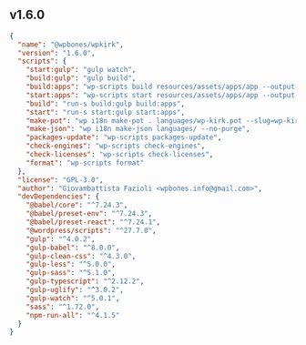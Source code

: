 
## v1.6.0

```json copy filename="package.json" {11-16}
{
  "name": "@wpbones/wpkirk",
  "version": "1.6.0",
  "scripts": {
    "start:gulp": "gulp watch",
    "build:gulp": "gulp build",
    "build:apps": "wp-scripts build resources/assets/apps/app --output-path=public/apps/",
    "start:apps": "wp-scripts start resources/assets/apps/app --output-path=public/apps/",
    "build": "run-s build:gulp build:apps",
    "start": "run-s start:gulp start:apps",
    "make-pot": "wp i18n make-pot . languages/wp-kirk.pot --slug=wp-kirk --domain=wp-kirk --exclude=node_modules,resources/assets",
    "make-json": "wp i18n make-json languages/ --no-purge",
    "packages-update": "wp-scripts packages-update",
    "check-engines": "wp-scripts check-engines",
    "check-licenses": "wp-scripts check-licenses",
    "format": "wp-scripts format"
  },
  "license": "GPL-3.0",
  "author": "Giovambattista Fazioli <wpbones.info@gmail.com>",
  "devDependencies": {
    "@babel/core": "^7.24.3",
    "@babel/preset-env": "^7.24.3",
    "@babel/preset-react": "^7.24.1",
    "@wordpress/scripts": "^27.7.0",
    "gulp": "^4.0.2",
    "gulp-babel": "^8.0.0",
    "gulp-clean-css": "^4.3.0",
    "gulp-less": "^5.0.0",
    "gulp-sass": "^5.1.0",
    "gulp-typescript": "^2.12.2",
    "gulp-uglify": "^3.0.2",
    "gulp-watch": "^5.0.1",
    "sass": "^1.72.0",
    "npm-run-all": "^4.1.5"
  }
}
```